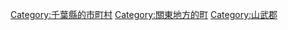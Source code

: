 {{Commonscat|Kujukuri, Chiba}}
{{Catmore}}

{{DEFAULTSORT:Kujukuri}}
[[Category:千葉縣的市町村|Category:千葉縣的市町村]]
[[Category:關東地方的町|Category:關東地方的町]]
[[Category:山武郡|Category:山武郡]]